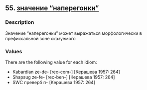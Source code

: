 ## 55. <a href =  'https://agricolamz.github.io/The_Circassian_Isoglosses_Database/55.html'>значение "наперегонки"</a>
### Description

Значение "наперегонки" может выражаться морфологически в префиксальной зоне сказуемого


### Values
There are the following value for each idiom:

* Kabardian ze-de- [rec-com-] [Керашева 1957: 264]
* Shapsug ze-fe- [rec-ben-] [Керашева 1957: 264]
* SWC преверб п- [Керашева 1957: 264]

